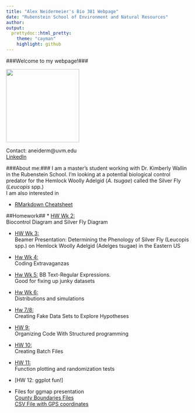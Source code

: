 ```yaml
---
title: "Alex Neidermeier's Bio 381 Webpage"
date: "Rubenstein School of Environment and Natural Resources"
author: 
output: 
  prettydoc::html_pretty:
    theme: "cayman"
    highlight: github
---
```

###Welcome to my webpage!###
<p align="center">
<img src="Zoltar.jpeg" width="200" height="200" />

Contact: aneiderm@uvm.edu \
[LinkedIn](www.linkedin.com/in/alex-neidermeier)


###About me:### 
I am a master's student working with Dr. Kimberly Wallin in the Rubenstein School.  I'm looking at a potential biological control predator for the Hemlock Woolly Adelgid (*A. tsugae*) called the Silver Fly (*Leucopis* spp.)  
I am also interested in 


* [RMarkdown Cheatsheet](https://www.rstudio.com/wp-content/uploads/2015/02/rmarkdown-cheatsheet.pdf) 

##Homework##
* [HW Wk 2:](Graphs_for_wk_2.html) \
  Biocontrol Diagram and Silver Fly Diagram

* [HW Wk 3:](PractivePresentation.pdf) \
Beamer Presentation: Determining the Phenology of Silver Fly (Leucopis spp.) on Hemlock Woolly Adelgid (Adelges tsugae) in the Eastern US

* [Hw Wk 4:](HW4.html) \
 Coding Extravaganzas

* [Hw Wk 5:](HW_5.html)
     BB Text-Regular Expressions. \
     Good for fixing up junky datasets 
    
* [Hw Wk 6:](HW6.html) \
Distributions and simulations

* [Hw 7/8:](HW7.html) \
Creating Fake Data Sets to Explore Hypotheses

* [HW 9:](HW9.html) \
Organizing Code With Structured programming

* [HW 10:](HW10_1.html) \
Creating Batch Files

* [HW 11:](HW11.html) \
Function plotting and randomization tests

* [HW 12: ggplot fun!]

* Files for ggmap presentation \
[County Boundaries Files](County boundaries copy/CountyBoundaries.zip)\
[CSV File with GPS coordinates](GPS_coords.csv)


